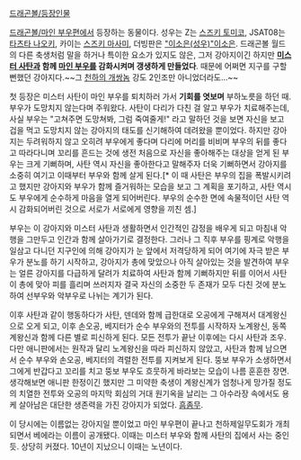 [[드래곤볼/등장인물]]

[[드래곤볼/마인 부우편]]에서 등장하는 동물이다. 성우는 Z는 [[스즈키 토미코]], JSAT08는 [[타츠타 나오키]], 카이는 [[스즈키 마사미]], 더빙판은 [["이소은(성우)"이소은]]. 드래곤볼 월드의 다른 축생처럼 말을 하거나 특이한 요소가 있지도 않은, 그저 강아지이긴 하지만 '''[[미스터 사탄]]과 함께 [[마인 부우]]를 감화시켜며 갱생하게 만들었다'''. 때문에 어쩌면 지구를 구할 뻔했던 강아지다.~~그 [[천하의 개쌍놈]] 강도 2인조만 아니었더라도...~~

첫 등장은 미스터 사탄이 마인 부우를 퇴치하러 가서 '''기회를 엿보며''' 부하노릇을 하던 때. 부우가 도망치지 않는다며 주워왔다. 사탄이 다리가 다친 걸 알고 부우가 치료해주는데, 사실 부우는 "고쳐주면 도망쳐봐, 그럼 죽여줄게!" 라고 말하던 것을 보면 자신을 보고 겁을 먹고 도망치지 않는 강아지의 태도를 신기해하여 데려왔을 뿐이었다. 하지만 강아지는 두려워하지 않고 오히려 부우에게 좋다며 다리에 머리를 비비며 부우의 뒤를 좋다고 따라다니며 꼬리를 흔드는 것에 생전 처음으로 자신을 좋아해주는 대상을 얻게 된 부우는 크게 기뻐하며, 사탄 역시 자신을 좋아한다고 말해주자 더욱 기뻐하면서 강아지를 소중히 여기고 이때부터 부우와 함께 살게 된다.[* 이 때 사탄은 부우의 집을 폭발시키려고 했지만 강아지와 부우가 함께 즐거워하는 모습을 보고 그 계획을 포기하고, 사탄 역시도 부우에게 순수하게 마음을 열게 되어버린다. 부우의 순수한 면에 속물적이던 사탄 역시 감화되어버린 것으로 서로가 서로에게 영향을 끼친 셈.]

부우는 이 강아지와 미스터 사탄과 생활하면서 인간적인 감정을 배우게 되고 마침내 악행을 그만두고 인간과 함께 살아가기로 결정한다. 그러나 그 직후 부우를 핑계로 악행을 일삼고 다니던 지구인에 의해 강아지가 눈 앞에서 저격당하게 되어 여기에 자극 받은 부우가 분노를 하기 시작하고, 강아지가 총에 맞았으나 아직 살아있는 것을 발견하여 부우는 얼른 강아지를 다급하게 달려가 치료하여 사탄과 함께 기뻐하지만 뒤를 이어서 사탄이 총에 맞아 피를 흘리며 쓰러지자 결국 자신의 소중한 두 존재가 모두 다친 것에 분노하여 선부우와 악부우로 나뉘는 계기가 된다.

이후 사탄과 같이 행동하다가 사탄, 덴데와 함께 급한대로 오공에게 구해져서 대계왕신으로 오게 되고, 이후 손오공, 베지터가 순수 부우와의 전투를 시작하자 노계왕신, 동쪽 계왕신과 함께 다른 별로 피신하게 된다. 모든 전투가 끝난 이후에는 다시 사탄과 조우. 다만 애니판에서는 원작과 달리 노계왕신을 따라 피신하지 않았고, 사탄과 함께 남으면서 순수 부우와 손오공, 베지터의 격렬한 전투를 지켜보게 된다. 뚱보 부우가 소생하면서 그에게 반갑다고 꼬리를 치고 뚱보 부우도 흐뭇하게 바라보는 모습이 나름 훈훈한 장면. 생각해보면 애니판 한정이긴 했지만 그 미약한 축생이  계왕신계가 엄청나게 망가질 정도의 치열한 전투와 오공의 마지막 회심의 거대 원기옥을 날리는 그 아수라장 속에서도 용케 살아남은 대단한 생존력을 가진 강아지가 되었다. [[흠좀무]].

이 당시에는 이름없는 강아지일 뿐이었고 마인 부우편이 끝나고 천하제일무도회가 개최되면서 베에라는 이름이 공개됐다. 이때는 미스터 부우와 함께 사탄의 집에서 사는 중인 듯. 상당히 커졌다. 10년이 지났으니 이때는 노년이다.
